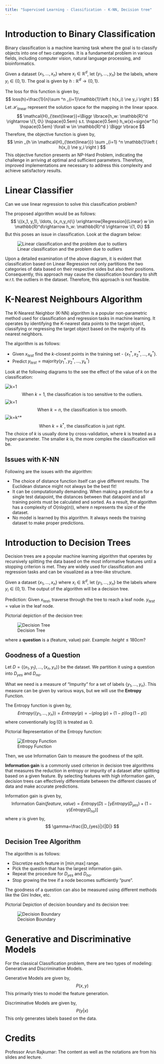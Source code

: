 ```yaml
---
title: "Supervised Learning - Classification - K-NN, Decision tree"
---
```


# Introduction to Binary Classification
Binary classification is a machine learning task where the goal is to classify objects into one of two categories. It is a fundamental problem in various fields, including computer vision, natural language processing, and bioinformatics.

Given a dataset $\{x_1, \ldots, x_n\}$ where $x_i \in \mathbb{R}^d$, let $\{y_1, \ldots, y_n\}$ be the labels, where $y_i \in \{0, 1\}$. The goal is given by $h: \mathbb{R}^d \rightarrow \{0, 1\}$.

The loss for this function is given by,
$$
loss(h)=\frac{1}{n}\sum ^n _{i=1}\mathbb{1}\left ( h(x_i) \ne y_i \right )
$$
Let $\mathcal{H}_{\text{linear}}$ represent the solution space for the mapping in the linear space.
$$
\mathcal{H}_{\text{linear}}=\Biggr \lbrace{h_w: \mathbb{R}^d \rightarrow \{1, 0\} \hspace{0.5em} s.t. \hspace{0.5em} h_w(x)=sign(w^Tx) \hspace{0.5em} \forall w \in \mathbb{R}^d } \Biggr \rbrace
$$
Therefore, the objective function is given by,
$$
\min _{h \in \mathcal{H}_{\text{linear}}} \sum _{i=1} ^n \mathbb{1}\left ( h(x_i) \ne y_i \right )
$$
This objective function presents an NP-Hard Problem, indicating the challenge in arriving at optimal and sufficient parameters. Therefore, improved implementations are necessary to address this complexity and achieve satisfactory results.

# Linear Classifier
Can we use linear regression to solve this classification problem?

The proposed algorithm would be as follows:
$$
\{(x_1, y_1), \ldots, (x_n,y_n)\} \xrightarrow[Regression]{Linear} w \in \mathbb{R}^d\rightarrow h_w: \mathbb{R}^d \rightarrow \{1, 0\}
$$
But this poses an issue in classification. Look at the diagram below:

![Linear classification and the problem due to outliers](./images/lin_class.png)

Upon a detailed examination of the above diagram, it is evident that classification based on Linear Regression not only partitions the two categories of data based on their respective sides but also their positions. Consequently, this approach may cause the classification boundary to shift w.r.t. the outliers in the dataset. Therefore, this approach is not feasible.

# K-Nearest Neighbours Algorithm
The K-Nearest Neighbor (K-NN) algorithm is a popular non-parametric method used for classification and regression tasks in machine learning. It operates by identifying the K-nearest data points to the target object, classifying or regressing the target object based on the majority of its nearest neighbors.

The algorithm is as follows:

* Given $x_{test}$ find the $k$-closest points in the training set - $\{x_1^*, x_2^*, \ldots, x_k^*\}$.
* Predict $y_{test} = \text{majority}(y_1^*, y_2^*, \ldots, y_k^*)$

Look at the following diagrams to the see the effect of the value of $k$ on the classification:

![k=1](./images/k1.png)
$$
\text{When }k=1\text{, the classification is too sensitive to the outliers.}
$$
![k=1](./images/kn.png)
$$
\text{When }k=n\text{, the classification is too smooth.}
$$
![k=k^*](./images/k*.png)
$$
\text{When }k=k^*\text{, the classification is just right.}
$$
The choice of $k$ is usually done by cross-validation, where $k$ is treated as a hyper-parameter. The smaller $k$ is, the more complex the classification will be.

## Issues with K-NN
Following are the issues with the algorithm:

* The choice of distance function itself can give different results. The Euclidean distance might not always be the best fit!
* It can be computationally demanding. When making a prediction for a single test datapoint, the distances between that datapoint and all training points must be calculated and sorted. As a result, the algorithm has a complexity of $O(nlog(n))$, where $n$ represents the size of the dataset.
* No model is learned by this algorithm. It always needs the training dataset to make proper predictions.

# Introduction to Decision Trees
Decision trees are a popular machine learning algorithm that operates by recursively splitting the data based on the most informative features until a stopping criterion is met. They are widely used for classification and regression tasks and can be visualized as a tree-like structure.

Given a dataset $\{x_1, \ldots, x_n\}$ where $x_i \in \mathbb{R}^d$, let $\{y_1, \ldots, y_n\}$ be the labels where $y_i \in \{0, 1\}$. The output of the algorithm will be a decision tree.

Prediction: Given $x_{test}$, traverse through the tree to reach a leaf node. $y_{test} = \text{value in the leaf node}$.

Pictorial depiction of the decision tree:

![Decision Tree](./images/decision_tree.png)

where a **question** is a (feature, value) pair. Example: $height\le180cm$?

## Goodness of a Question
Let $D=\{(x_1, y_1), \ldots, (x_n,y_n)\}$ be the dataset. We partition it using a question into $D_{yes}$ and $D_{no}$.

What we need is a measure of "Impurity" for a set of labels $\{y_1, \ldots, y_n\}$. This measure can be given by various ways, but we will use the **Entropy** Function.

The Entropy function is given by,
$$
Entropy(\{y_1, \ldots, y_n\}) = Entropy(p) = -\left( p\log(p)+(1-p)\log(1-p) \right )
$$
where conventionally $\log(0)$ is treated as $0$.

Pictorial Representation of the Entropy function:

![Entropy Function](./images/entropy.png)

Then, we use Information Gain to measure the goodness of the split. 

**Information gain** is a commonly used criterion in decision tree algorithms that measures the reduction in entropy or impurity of a dataset after splitting based on a given feature. By selecting features with high information gain, decision trees can effectively differentiate between the different classes of data and make accurate predictions.

Information gain is given by,
$$
\text{Information Gain}(feature,value)=Entropy(D) - \left [ \gamma Entropy(D_{yes})+(1-\gamma)Entropy(D_{no}) \right ]
$$
where $\gamma$ is given by,
$$
\gamma=\frac{|D_{yes}|}{|D|}
$$

## Decision Tree Algorithm
The algorithm is as follows:

* Discretize each feature in [min,max] range.
* Pick the question that has the largest information gain.
* Repeat the procedure for $D_{yes}$ and $D_{no}$.
* Stop growing the tree if a node becomes sufficiently "pure".

The goodness of a question can also be measured using different methods like the Gini Index, etc.

Pictorial Depiction of decision boundary and its decision tree:

![Decision Boundary](./images/decision_bound.png)

# Generative and Discriminative Models
For the classical Classification problem, there are two types of modeling: Generative and Discriminative Models.

Generative Models are given by,
$$
P(x,y)
$$
This primarily tries to model the feature generation.

Discriminative Models are given by,
$$
P(y|x)
$$
This only generates labels based on the data.

# Credits
Professor Arun Rajkumar: The content as well as the notations are from his slides and lecture.